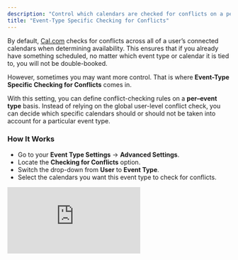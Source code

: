 ```yaml
---
description: "Control which calendars are checked for conflicts on a per-event-type basis to manage availability for different meeting types."
title: "Event-Type Specific Checking for Conflicts"
---
```


By default, [Cal.com](http://Cal.com) checks for conflicts across all of a user’s connected calendars when determining availability. This ensures that if you already have something scheduled, no matter which event type or calendar it is tied to, you will not be double-booked.

However, sometimes you may want more control. That is where **Event-Type Specific Checking for Conflicts** comes in.

With this setting, you can define conflict-checking rules on a **per–event type** basis. Instead of relying on the global user-level conflict check, you can decide which specific calendars should or should not be taken into account for a particular event type.

### How It Works

- Go to your **Event Type Settings** → **Advanced Settings**.
- Locate the **Checking for Conflicts** option.
- Switch the drop-down from **User** to **Event Type**.
- Select the calendars you want this event type to check for conflicts.

<iframe src="https://www.loom.com/embed/8ec065b0ec7e4f3ab41d37e90a6ebf4c" title="Loom video player" frameborder="0" className="w-full aspect-video rounded-xl" allow="accelerometer; autoplay; clipboard-write; encrypted-media; gyroscope; picture-in-picture; web-share" allowfullscreen />

This way, you can fine-tune availability logic for each event type individually. For example:

- For a **personal coffee chat** event, only check your personal calendar.
- For a **sales demo** event, only check your work calendar.
- For a **VIP event type**, check both but ignore shared team calendars.

### Why Use This?

Event-Type Specific Conflict Checking is helpful if:

- You want to keep personal and professional schedules separate.
- You are running multiple event types that do not need to block each other.
- You need flexibility for certain meetings that do not conflict with all your calendars.

In short, it gives you **granular control** over how availability is managed without being locked into a one-size-fits-all conflict rule.

<Info>
  The event type specific checking for conflicts is only for your **native calendar events. **Cal.com events/booked slots are making you busy for the same slot across **all of your individual events, **regardless of the calendar you are adding this event to**. **That time is busy on your [upcoming bookings page](https://app.cal.com/bookings/upcoming). 
</Info>